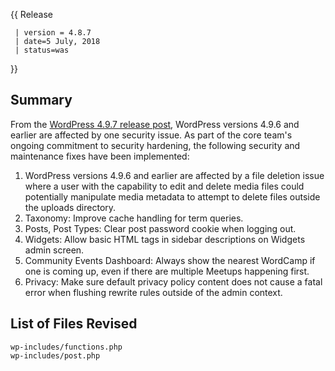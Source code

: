 {{Languages|
{{en|Version_4.8.7}}
{{ja|Version_4.8.7}}
}}
{{ Release
  | version = 4.8.7
  | date=5 July, 2018
  | status=was
}}

== Summary ==
  
From the [https://make.wordpress.org/core/2018/07/05/wordpress-4-9-7/ WordPress 4.9.7 release post], WordPress versions 4.9.6 and earlier are affected by one security issue. As part of the core team's ongoing commitment to security hardening, the following security and maintenance fixes have been implemented:

<ol>
<li>WordPress versions 4.9.6 and earlier are affected by a file deletion issue where a user with the capability to edit and delete media files could potentially manipulate media metadata to attempt to delete files outside the uploads directory.</li>
<li>Taxonomy: Improve cache handling for term queries.</li>
<li>Posts, Post Types: Clear post password cookie when logging out.</li>
<li>Widgets: Allow basic HTML tags in sidebar descriptions on Widgets admin screen.</li>
<li>Community Events Dashboard: Always show the nearest WordCamp if one is coming up, even if there are multiple Meetups happening first.</li>
<li>Privacy: Make sure default privacy policy content does not cause a fatal error when flushing rewrite rules outside of the admin context.</li>
</ol>

== List of Files Revised ==
<pre>
wp-includes/functions.php 
wp-includes/post.php 
</pre>